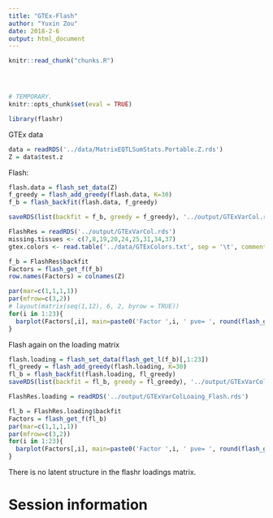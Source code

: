 ```yaml
---
title: "GTEx-Flash"
author: "Yuxin Zou"
date: 2018-2-6
output: html_document
---
```


```r
knitr::read_chunk("chunks.R")
```

<!-- Update knitr chunk options -->
```r
```

<!-- Insert the date the file was last updated -->
```r
```

<!-- Insert the code version (Git commit SHA1) if Git repository exists and R
 package git2r is installed -->
```r
```

```r
# TEMPORARY.
knitr::opts_chunk$set(eval = TRUE)
```

```r
library(flashr)
```

GTEx data
```r
data = readRDS('../data/MatrixEQTLSumStats.Portable.Z.rds')
Z = data$test.z
```

Flash:
```r
flash.data = flash_set_data(Z)
f_greedy = flash_add_greedy(flash.data, K=30)
f_b = flash_backfit(flash.data, f_greedy)

saveRDS(list(backfit = f_b, greedy = f_greedy), '../output/GTExVarCol.rds')
```

```r
FlashRes = readRDS('../output/GTExVarCol.rds')
missing.tissues <- c(7,8,19,20,24,25,31,34,37)
gtex.colors <- read.table('../data/GTExColors.txt', sep = '\t', comment.char = '')[-missing.tissues,2]
```

```r
f_b = FlashRes$backfit
Factors = flash_get_f(f_b)
row.names(Factors) = colnames(Z)
```
```r
par(mar=c(1,1,1,1))
par(mfrow=c(3,2))
# layout(matrix(seq(1,12), 6, 2, byrow = TRUE))
for(i in 1:23){
  barplot(Factors[,i], main=paste0('Factor ',i, ' pve= ', round(flash_get_pve(f_b)[i],3)), las=2, cex.names = 0.4, col=as.character(gtex.colors), names="")
}
```

Flash again on the loading matrix
```r
flash.loading = flash_set_data(flash_get_l(f_b)[,1:23])
fl_greedy = flash_add_greedy(flash.loading, K=30)
fl_b = flash_backfit(flash.loading, fl_greedy)
saveRDS(list(backfit = fl_b, greedy = fl_greedy), '../output/GTExVarColLoaing_Flash.rds')
```

```r
FlashRes.loading = readRDS('../output/GTExVarColLoaing_Flash.rds')
```

```r
fl_b = FlashRes.loading$backfit
Factors = flash_get_f(fl_b)
par(mar=c(1,1,1,1))
par(mfrow=c(3,2))
for(i in 1:23){
  barplot(Factors[,i], main=paste0('Factor ',i, ' pve= ', round(flash_get_pve(fl_b)[i],3)), las=2, cex.names = 0.4, col=as.character(gtex.colors), names="")
}
```

There is no latent structure in the flashr loadings matrix.

# Session information

<!-- Insert the session information into the document -->
```r
```
